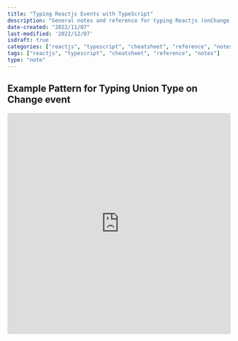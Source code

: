 ```yaml
---
title: "Typing Reactjs Events with TypeScript"
description: "General notes and reference for typing Reactjs (onChange, onClick)  events with TypeScript"
date-created: "2022/11/07"
last-modified: '2022/12/07'
isdraft: true
categories: ["reactjs", "typescript", "cheatsheet", "reference", "notes"]
tags: ["reactjs", "typescript", "cheatsheet", "reference", "notes"]
type: "note"
---
```


## Example Pattern for Typing Union Type on Change event

<iframe src="https://codesandbox.io/embed/react-typescript-typing-pattern-onchange-usestate-2022-ytlsdm?fontsize=14&hidenavigation=1&theme=dark"
style="width:100%; height:500px; border:0; border-radius: 4px; overflow:hidden;"
title="react-typescript-typing-pattern-onchange-usestate-2022"
allow="accelerometer; ambient-light-sensor; camera; encrypted-media; geolocation; gyroscope; hid; microphone; midi; payment; usb; vr; xr-spatial-tracking"
sandbox="allow-forms allow-modals allow-popups allow-presentation allow-same-origin allow-scripts"

> </iframe> 
